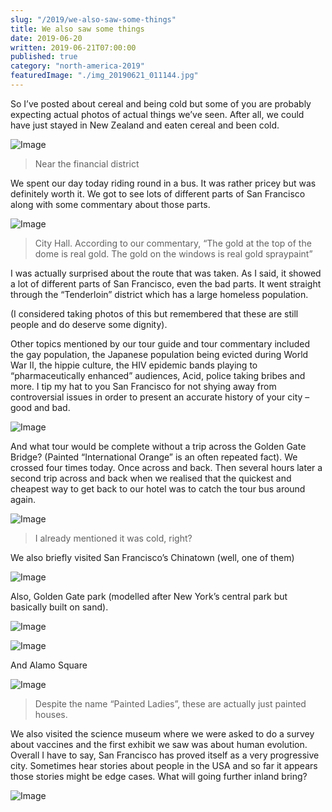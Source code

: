 ```yaml
---
slug: "/2019/we-also-saw-some-things"
title: We also saw some things
date: 2019-06-20
written: 2019-06-21T07:00:00
published: true
category: "north-america-2019"
featuredImage: "./img_20190621_011144.jpg"
---
```


So I’ve posted about cereal and being cold but some of you are probably expecting actual photos of actual things we’ve seen. After all, we could have just stayed in New Zealand and eaten cereal and been cold.

![Image](./img_20190621_011144.jpg)

> Near the financial district

We spent our day today riding round in a bus. It was rather pricey but was definitely worth it. We got to see lots of different parts of San Francisco along with some commentary about those parts.

![Image](./img_20190621_013526.jpg)

> City Hall. According to our commentary, “The gold at the top of the dome is real gold. The gold on the windows is real gold spraypaint”

I was actually surprised about the route that was taken. As I said, it showed a lot of different parts of San Francisco, even the bad parts. It went straight through the “Tenderloin” district which has a large homeless population.

(I considered taking photos of this but remembered that these are still people and do deserve some dignity).

Other topics mentioned by our tour guide and tour commentary included the gay population, the Japanese population being evicted during World War II, the hippie culture, the HIV epidemic bands playing to “pharmaceutically enhanced” audiences, Acid, police taking bribes and more. I tip my hat to you San Francisco for not shying away from controversial issues in order to present an accurate history of your city – good and bad.

![Image](./img_20190621_082658.jpg)

And what tour would be complete without a trip across the Golden Gate Bridge? (Painted “International Orange” is an often repeated fact). We crossed four times today. Once across and back. Then several hours later a second trip across and back when we realised that the quickest and cheapest way to get back to our hotel was to catch the tour bus around again.

![Image](./img_20190621_082911.jpg)

> I already mentioned it was cold, right?

We also briefly visited San Francisco’s Chinatown (well, one of them)

![Image](./img_20190621_053043-1.jpg)

Also, Golden Gate park (modelled after New York’s central park but basically built on sand).

![Image](./img_20190621_020708.jpg)

![Image](./img_20190621_021119.jpg)

And Alamo Square

![Image](./img_20190621_071622.jpg)

> Despite the name “Painted Ladies”, these are actually just painted houses.

We also visited the science museum where we were asked to do a survey about vaccines and the first exhibit we saw was about human evolution. Overall I have to say, San Francisco has proved itself as a very progressive city. Sometimes hear stories about people in the USA and so far it appears those stories might be edge cases. What will going further inland bring?

![Image](./img_20190621_022252.jpg)